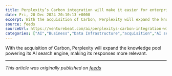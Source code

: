 ```yaml
---
title: Perplexity’s Carbon integration will make it easier for enterprises to connect their data to AI search
date: Fri, 20 Dec 2024 20:10:13 +0000
excerpt: With the acquisition of Carbon, Perplexity will expand the knowledge pool powering its AI search engine, making its responses more relevant....
source: feeds
sourceUrl: https://venturebeat.com/ai/perplexitys-carbon-integration-will-make-it-easier-for-enterprises-to-connect-their-data-to-ai-search/
categories: ["AI","Business","Data Infrastructure","acquisition","AI search","AI, ML and Deep Learning","Bing","carbon","Carbon AI","Carbon connectors","category-/Business & Industrial","category-/Computers & Electronics","category-/Science","Conversational AI","Data Connectivity","data connectors","data search","enterprise search","Generative AI","Google","Google Search","knowledge discovery","large language models","Microsoft","NLP","perplexity","retrieval augmented generation","universal api"]
---
```


With the acquisition of Carbon, Perplexity will expand the knowledge pool powering its AI search engine, making its responses more relevant. 

---
*This article was originally published on [feeds](https://venturebeat.com/ai/perplexitys-carbon-integration-will-make-it-easier-for-enterprises-to-connect-their-data-to-ai-search/)*
